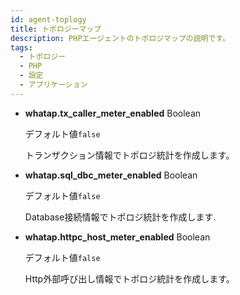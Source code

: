 ```yaml
---
id: agent-toplogy
title: トポロジーマップ
description: PHPエージェントのトポロジマップの説明です。
tags:
  - トポロジー
  - PHP
  - 設定
  - アプリケーション
---
```


-   **whatap.tx_caller_meter_enabled** <span class='type'>Boolean</span>

    デフォルト値`false`

    トランザクション情報でトポロジ統計を作成します。

-   **whatap.sql_dbc_meter_enabled** <span class='type'>Boolean</span>

    デフォルト値`false`

    Database接続情報でトポロジ統計を作成します.

-   **whatap.httpc_host_meter_enabled** <span class='type'>Boolean</span>

    デフォルト値`false`

    Http外部呼び出し情報でトポロジ統計を作成します。
